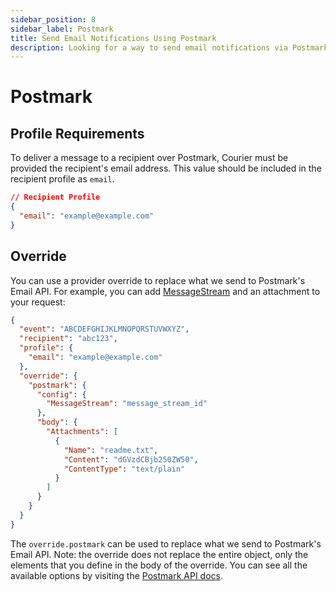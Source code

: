 ```yaml
---
sidebar_position: 8
sidebar_label: Postmark
title: Send Email Notifications Using Postmark
description: Looking for a way to send email notifications via Postmark? This step-by-step tutorial will show you how to integrate Postmark's API the easy way.
---
```


# Postmark

## Profile Requirements

To deliver a message to a recipient over Postmark, Courier must be provided the recipient's email address. This value should be included in the recipient profile as `email`.

```json title=JSON
// Recipient Profile
{
  "email": "example@example.com"
}
```

## Override

You can use a provider override to replace what we send to Postmark's Email API. For example, you can add [MessageStream](https://postmarkapp.com/support/article/1207-how-to-create-and-send-through-message-streams) and an attachment to your request:

```json title=JSON
{
  "event": "ABCDEFGHIJKLMNOPQRSTUVWXYZ",
  "recipient": "abc123",
  "profile": {
    "email": "example@example.com"
  },
  "override": {
    "postmark": {
      "config": {
        "MessageStream": "message_stream_id"
      },
      "body": {
        "Attachments": [
          {
            "Name": "readme.txt",
            "Content": "dGVzdCBjb250ZW50",
            "ContentType": "text/plain"
          }
        ]
      }
    }
  }
}
```

The `override.postmark` can be used to replace what we send to Postmark's Email API. Note: the override does not replace the entire object, only the elements that you define in the body of the override. You can see all the available options by visiting the [Postmark API docs](https://postmarkapp.com/developer/api/email-api).
